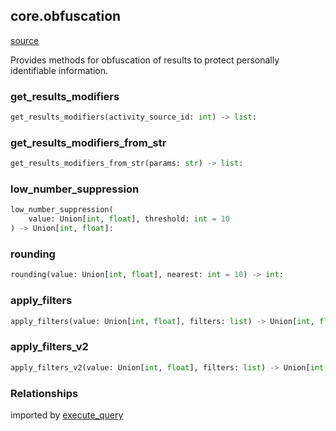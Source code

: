## core.obfuscation
[source](https://github.com/Health-Informatics-UoN/hutch-cohort-discovery/tree/main/app/resolve/core/obfuscation.py)

Provides methods for obfuscation of results to protect personally identifiable information.

### get_results_modifiers
```python
get_results_modifiers(activity_source_id: int) -> list:
```

### get_results_modifiers_from_str
```python
get_results_modifiers_from_str(params: str) -> list:
```

### low_number_suppression
```python
low_number_suppression(
    value: Union[int, float], threshold: int = 10
) -> Union[int, float]:
```

### rounding
```python
rounding(value: Union[int, float], nearest: int = 10) -> int:
```

### apply_filters
```python
apply_filters(value: Union[int, float], filters: list) -> Union[int, float]:
```

### apply_filters_v2
```python
apply_filters_v2(value: Union[int, float], filters: list) -> Union[int, float]:
```

### Relationships
imported by [execute_query](/resolve/core_api_ref/execute_query)
